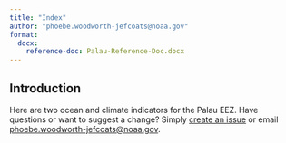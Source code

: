 ```yaml
---
title: "Index"
author: "phoebe.woodworth-jefcoats@noaa.gov"
format: 
  docx:
    reference-doc: Palau-Reference-Doc.docx
---
```

## Introduction

Here are two ocean and climate indicators for the Palau EEZ.  Have questions or 
want to suggest a change?  Simply [create an issue](https://github.com/pwoodworth-jefcoats/Palau-ocean-climate/issues) or email [phoebe.woodworth-jefcoats@noaa.gov](phoebe.woodworth-jefcoats@noaa.gov).